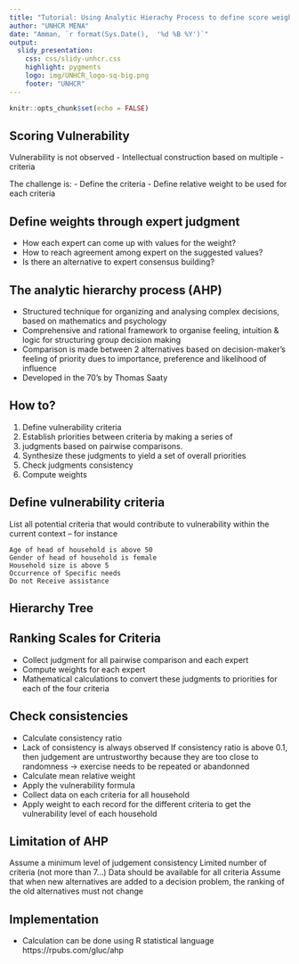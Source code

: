 ```yaml
---
title: "Tutorial: Using Analytic Hierachy Process to define score weights"
author: "UNHCR MENA"
date: "Amman, `r format(Sys.Date(),  '%d %B %Y')`"
output: 
  slidy_presentation: 
    css: css/slidy-unhcr.css
    highlight: pygments
    logo: img/UNHCR_logo-sq-big.png
    footer: "UNHCR"
---
```


```r
knitr::opts_chunk$set(echo = FALSE)
```




## Scoring Vulnerability 

Vulnerability is not observed 
- Intellectual construction based on multiple - criteria 

The challenge is:
- Define the criteria 
- Define relative weight to be used for each criteria 

## Define weights through expert judgment 
- How each expert can come up with values for the weight? 
- How to reach agreement among expert on the suggested values? 
- Is there an alternative to expert consensus building? 

## The analytic hierarchy process (AHP)
- Structured technique for organizing and analysing complex decisions, based on mathematics and psychology 
- Comprehensive and rational framework to organise feeling, intuition & logic for structuring group decision making 
- Comparison is made between 2 alternatives based on decision-maker’s feeling of priority dues to importance, preference and likelihood of influence 
- Developed in the 70’s by Thomas Saaty

## How to?

1. Define vulnerability criteria
2. Establish priorities between criteria by making a series of 
3. judgments based on pairwise comparisons.
4. Synthesize these judgments to yield a set of overall priorities
5. Check judgments consistency
6. Compute weights

## Define vulnerability criteria

List all potential criteria that would contribute to vulnerability within the current context – for instance

    Age of head of household is above 50
    Gender of head of household is female
    Household size is above 5
    Occurrence of Specific needs
    Do not Receive assistance

## Hierarchy Tree


## Ranking Scales for Criteria
- Collect judgment for all pairwise comparison and each expert
- Compute weights for each expert
- Mathematical calculations to convert these judgments to priorities for each of the four criteria

## Check consistencies
- Calculate consistency ratio
- Lack of consistency is always observed
If consistency ratio is above 0.1, then judgement are untrustworthy because they are too close to randomness -> exercise needs to be repeated or abandonned
- Calculate mean relative weight
- Apply the vulnerability formula
- Collect data on each criteria for all household
- Apply weight to each record for the different criteria to get the vulnerability level of each household


## Limitation of AHP
Assume a minimum level of judgement consistency
Limited number of criteria (not more than 7…)
Data should be available for all criteria
Assume that when new alternatives are added to a decision problem, the ranking of the old alternatives must not change 

## Implementation
 - Calculation can be done using R statistical language
https://rpubs.com/gluc/ahp
 
 

